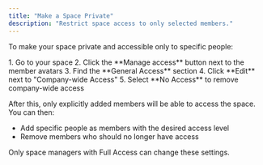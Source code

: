 ```yaml
---
title: "Make a Space Private"
description: "Restrict space access to only selected members."
---
```



To make your space private and accessible only to specific people:

<Steps>
1. Go to your space
2. Click the **Manage access** button next to the member avatars
3. Find the **General Access** section
4. Click **Edit** next to "Company-wide Access"
5. Select **No Access** to remove company-wide access
</Steps>

After this, only explicitly added members will be able to access the space. You can then:
- Add specific people as members with the desired access level
- Remove members who should no longer have access

<Aside type="note">
Only space managers with Full Access can change these settings.
</Aside>
